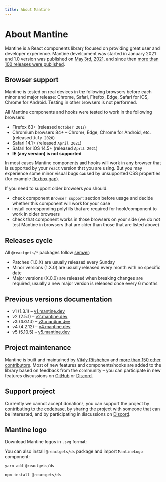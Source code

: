 ```yaml
---
title: About Mantine
---
```



# About Mantine

Mantine is a React components library focused on providing great user and developer experience.
Mantine development was started in January 2021 and 1.0 version was published on [May 3rd, 2021](https://github.com/mantinedev/mantine/releases/tag/1.0.0),
and since then [more than 100 releases were published](https://github.com/mantinedev/mantine/releases).

## Browser support

Mantine is tested on real devices in the following browsers before each minor and major release: Chrome, Safari, Firefox,
Edge, Safari for iOS, Chrome for Android. Testing in other browsers is not performed.

All Mantine components and hooks were tested to work in the following browsers:

- Firefox 63+ (released `October 2018`)
- Chromium browsers 84+ – Chrome, Edge, Chrome for Android, etc. (released `July 2020`)
- Safari 14.1+ (released `April 2021`)
- Safari for iOS 14.5+ (released `April 2021`)
- **IE (any version) is not supported**

In most cases Mantine components and hooks will work in any browser that is supported
by your `react` version that you are using. But you may experience some minor visual bugs
caused by unsupported CSS properties (for example [flexbox gap](https://caniuse.com/flexbox-gap)).

If you need to support older browsers you should:

- check component `Browser support` section before usage and decide whether this component will work for your case
- install corresponding polyfills that are required for hook/component to work in older browsers
- check that component works in those browsers on your side (we do not test Mantine in browsers that are older than those that are listed above)

## Releases cycle

All `@reactgets/*` packages follow [semver](https://semver.org/):

- Patches (1.0.X) are usually released every Sunday
- Minor versions (1.X.0) are usually released every month with no specific date
- Major versions (X.0.0) are released when breaking changes are required, usually a new major version is released once every 6 months

## Previous versions documentation

- v1 (1.3.1) – [v1.mantine.dev](https://v1.mantine.dev/)
- v2 (2.5.1) – [v2.mantine.dev](https://v2.mantine.dev/)
- v3 (3.6.14) – [v3.mantine.dev](https://v3.mantine.dev/)
- v4 (4.2.12) – [v4.mantine.dev](https://v4.mantine.dev/)
- v5 (5.10.5) – [v5.mantine.dev](https://v5.mantine.dev/)

## Project maintenance

Mantine is built and maintained by [Vitaly Rtishchev](https://github.com/rtivital) and [more than 150 other contributors](https://github.com/mantinedev/mantine/graphs/contributors).
Most of new features and components/hooks are added to the library based on feedback from the community –
you can participate in new features discussions on [GitHub](https://github.com/mantinedev/mantine/discussions) or [Discord](https://discord.gg/wbH82zuWMN).

## Support project

Currently we cannot accept donations, you can support the project by [contributing to the codebase](/pages/contributing/),
by sharing the project with someone that can be interested, and by participating in discussions on [Discord](https://discord.gg/wbH82zuWMN).

## Mantine logo

Download Mantine logos in `.svg` format:

<LogoAssets />

You can also install `@reactgets/ds` package and import `MantineLogo` component:

```bash
yarn add @reactgets/ds

npm install @reactgets/ds
```

<Demo data={MantineLogoDemos.configurator} />
